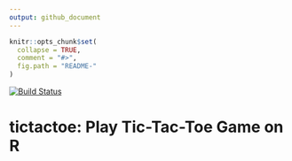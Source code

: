 ```yaml
---
output: github_document
---
```


<!-- README.md is generated from README.Rmd. Please edit that file -->

```r
knitr::opts_chunk$set(
  collapse = TRUE,
  comment = "#>",
  fig.path = "README-"
)
```

[![Build Status](https://travis-ci.org/kota7/tictactoe.svg?branch=master)](https://travis-ci.org/kota7/tictactoe)

# tictactoe: Play Tic-Tac-Toe Game on R

